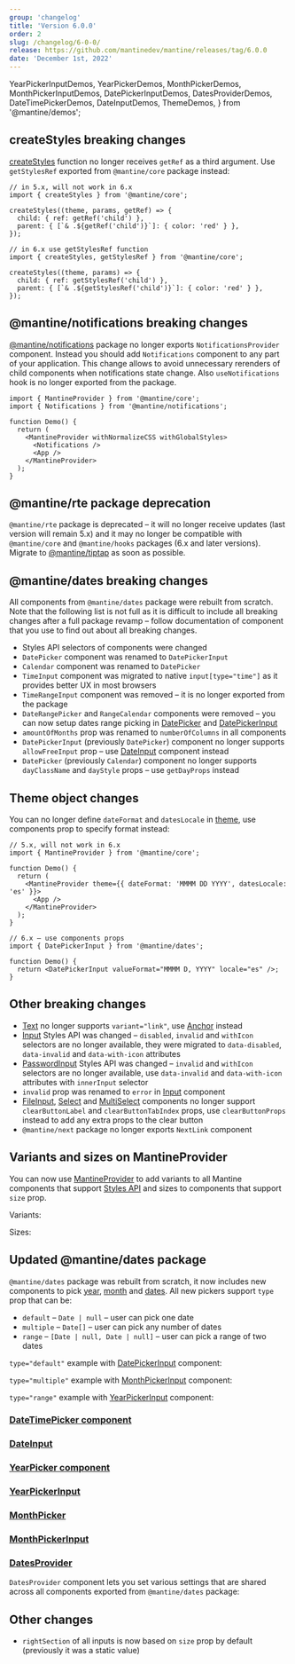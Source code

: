 ```yaml
---
group: 'changelog'
title: 'Version 6.0.0'
order: 2
slug: /changelog/6-0-0/
release: https://github.com/mantinedev/mantine/releases/tag/6.0.0
date: 'December 1st, 2022'
---
```


  YearPickerInputDemos,
  YearPickerDemos,
  MonthPickerDemos,
  MonthPickerInputDemos,
  DatePickerInputDemos,
  DatesProviderDemos,
  DateTimePickerDemos,
  DateInputDemos,
  ThemeDemos,
} from '@mantine/demos';

## createStyles breaking changes

[createStyles](https://mantine.dev/styles/create-styles/) function no longer receives `getRef`
as a third argument. Use `getStylesRef` exported from `@mantine/core` package instead:

```tsx
// in 5.x, will not work in 6.x
import { createStyles } from '@mantine/core';

createStyles((theme, params, getRef) => {
  child: { ref: getRef('child') },
  parent: { [`& .${getRef('child')}`]: { color: 'red' } },
});

// in 6.x use getStylesRef function
import { createStyles, getStylesRef } from '@mantine/core';

createStyles((theme, params) => {
  child: { ref: getStylesRef('child') },
  parent: { [`& .${getStylesRef('child')}`]: { color: 'red' } },
});
```

## @mantine/notifications breaking changes

[@mantine/notifications](https://mantine.dev/others/notifications/) package no longer exports
`NotificationsProvider` component. Instead you should add `Notifications` component to any
part of your application. This change allows to avoid unnecessary rerenders of child components
when notifications state change. Also `useNotifications` hook is no longer exported from the package.

```tsx
import { MantineProvider } from '@mantine/core';
import { Notifications } from '@mantine/notifications';

function Demo() {
  return (
    <MantineProvider withNormalizeCSS withGlobalStyles>
      <Notifications />
      <App />
    </MantineProvider>
  );
}
```

## @mantine/rte package deprecation

`@mantine/rte` package is deprecated – it will no longer receive updates (last version will remain 5.x)
and it may no longer be compatible with `@mantine/core` and `@mantine/hooks` packages (6.x and later versions).
Migrate to [@mantine/tiptap](https://mantine.dev/others/tiptap/) as soon as possible.

## @mantine/dates breaking changes

All components from `@mantine/dates` package were rebuilt from scratch.
Note that the following list is not full as it is difficult to include all breaking changes
after a full package revamp – follow documentation of component that you use to find out about
all breaking changes.

- Styles API selectors of components were changed
- `DatePicker` component was renamed to `DatePickerInput`
- `Calendar` component was renamed to `DatePicker`
- `TimeInput` component was migrated to native `input[type="time"]` as it provides better UX in most browsers
- `TimeRangeInput` component was removed – it is no longer exported from the package
- `DateRangePicker` and `RangeCalendar` components were removed – you can now setup dates range picking in [DatePicker](https://mantine.dev/dates/date-picker/) and [DatePickerInput](https://mantine.dev/dates/date-picker-input/)
- `amountOfMonths` prop was renamed to `numberOfColumns` in all components
- `DatePickerInput` (previously `DatePicker`) component no longer supports `allowFreeInput` prop – use [DateInput](https://mantine.dev/dates/date-input/) component instead
- `DatePicker` (previously `Calendar`) component no longer supports `dayClassName` and `dayStyle` props – use `getDayProps` instead

## Theme object changes

You can no longer define `dateFormat` and `datesLocale` in [theme](https://mantine.dev/theming/theme-object/),
use components prop to specify format instead:

```tsx
// 5.x, will not work in 6.x
import { MantineProvider } from '@mantine/core';

function Demo() {
  return (
    <MantineProvider theme={{ dateFormat: 'MMMM DD YYYY', datesLocale: 'es' }}>
      <App />
    </MantineProvider>
  );
}

// 6.x – use components props
import { DatePickerInput } from '@mantine/dates';

function Demo() {
  return <DatePickerInput valueFormat="MMMM D, YYYY" locale="es" />;
}
```

## Other breaking changes

- [Text](https://mantine.dev/core/text/) no longer supports `variant="link"`, use [Anchor](https://mantine.dev/core/anchor/) instead
- [Input](https://mantine.dev/core/input/) Styles API was changed – `disabled`, `invalid` and `withIcon` selectors are no longer available, they were migrated to `data-disabled`, `data-invalid` and `data-with-icon` attributes
- [PasswordInput](https://mantine.dev/core/password-input/) Styles API was changed – `invalid` and `withIcon` selectors are no longer available, use `data-invalid` and `data-with-icon` attributes with `innerInput` selector
- `invalid` prop was renamed to `error` in [Input](https://mantine.dev/core/input/) component
- [FileInput](https://mantine.dev/core/file-input/), [Select](https://mantine.dev/core/select/) and [MultiSelect](https://mantine.dev/core/multi-select/) components no longer support `clearButtonLabel` and `clearButtonTabIndex` props, use `clearButtonProps` instead to add any extra props to the clear button
- `@mantine/next` package no longer exports `NextLink` component

## Variants and sizes on MantineProvider

You can now use [MantineProvider](https://mantine.dev/theming/mantine-provider/) to add variants to all Mantine components that support [Styles API](https://mantine.dev/styles/styles-api/)
and sizes to components that support `size` prop.

Variants:

<Demo data={ThemeDemos.variants} />

Sizes:

<Demo data={ThemeDemos.sizes} />

## Updated @mantine/dates package

`@mantine/dates` package was rebuilt from scratch, it now includes new components to
pick [year](https://mantine.dev/dates/year-picker/), [month](https://mantine.dev/dates/month-picker/)
and [dates](https://mantine.dev/dates/date-picker/). All new pickers support `type` prop that can be:

- `default` – `Date | null` – user can pick one date
- `multiple` – `Date[]` – user can pick any number of dates
- `range` – `[Date | null, Date | null]` – user can pick a range of two dates

`type="default"` example with [DatePickerInput](https://mantine.dev/dates/date-picker-input/) component:

<Demo data={DatePickerInputDemos.usage} />

`type="multiple"` example with [MonthPickerInput](https://mantine.dev/dates/month-picker-input/) component:

<Demo data={MonthPickerInputDemos.multiple} />

`type="range"` example with [YearPickerInput](https://mantine.dev/dates/year-picker-input/) component:

<Demo data={YearPickerInputDemos.range} />

### [DateTimePicker component](https://mantine.dev/dates/date-time-picker/)

<Demo data={DateTimePickerDemos.usage} />

### [DateInput](https://mantine.dev/dates/date-input/)

<Demo data={DateInputDemos.usage} />

### [YearPicker component](https://mantine.dev/dates/year-picker/)

<Demo data={YearPickerDemos.usage} />

### [YearPickerInput](https://mantine.dev/dates/year-picker-input/)

<Demo data={YearPickerInputDemos.usage} />

### [MonthPicker](https://mantine.dev/dates/month-picker/)

<Demo data={MonthPickerDemos.usage} />

### [MonthPickerInput](https://mantine.dev/dates/month-picker-input/)

<Demo data={MonthPickerInputDemos.usage} />

### [DatesProvider](https://mantine.dev/dates/dates-provider/)

`DatesProvider` component lets you set various settings that are shared across all
components exported from `@mantine/dates` package:

<Demo data={DatesProviderDemos.usage} />

## Other changes

- `rightSection` of all inputs is now based on `size` prop by default (previously it was a static value)
